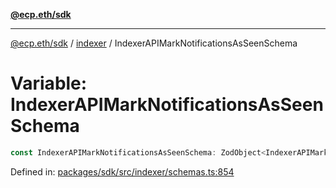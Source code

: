 [**@ecp.eth/sdk**](../../index.mdx)

***

[@ecp.eth/sdk](/sdk-reference/index.mdx) / [indexer](/sdk-reference/indexer/index.mdx) / IndexerAPIMarkNotificationsAsSeenSchema

# Variable: IndexerAPIMarkNotificationsAsSeenSchema

```ts
const IndexerAPIMarkNotificationsAsSeenSchema: ZodObject<IndexerAPIMarkNotificationsAsSeenSchemaType>;
```

Defined in: [packages/sdk/src/indexer/schemas.ts:854](https://github.com/ecp-eth/comments-monorepo/blob/main/packages/sdk/src/indexer/schemas.ts#L854)
